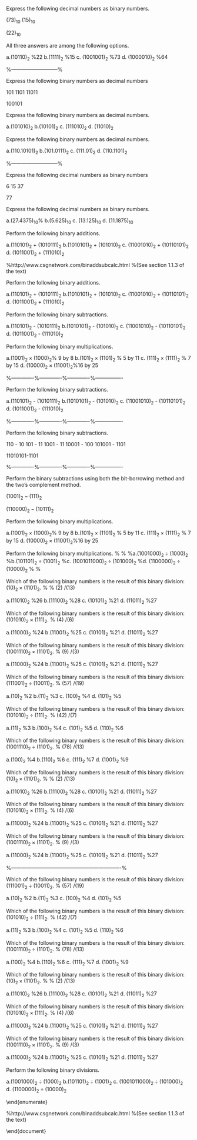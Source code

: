 
\item Express the following decimal numbers as binary numbers.


\item[i)] $(73)_{10}$
\item[ii)] $(15)_{10}$
\item[iii)] $(22)_{10}$

<hline> 

All three answers are among the following options.


a.$(10110)_{2}$ %22
b.$(1111)_{2}$ %15
c. $(1001001)_{2}$ %73
d. $(1000010)_{2}$ %64

<hline> 
%---------------------------%
\item Express the following binary numbers as decimal numbers


\item[(i)] $101$
\item[(ii)] $1101$
\item[(iii)] $11011$
\item[(iv)] $100101$

<hline> 


\item Express the following binary numbers as decimal numbers.


a.$(101010)_{2}$
b.$(10101)_{2}$
c. $(111010)_{2}$
d. $(11010)_{2}$

<hline> 
\item Express the following binary numbers as decimal numbers.


a.$(110.10101)_{2}$
b.$(101.0111)_{2}$
c. $(111.01)_{2}$
d. $(110.1101)_{2}$

<hline> 


%---------------------------%
\item Express the following decimal numbers as binary numbers


\item[(i)] 6
\item[(ii)] 15
\item[(iii)] 37
\item[(iv)] 77

<hline> 

\item Express the following decimal numbers as binary numbers.


a.$(27.4375)_{10}$%
b.$(5.625)_{10}$
c. $(13.125)_{10}$
d. $(11.1875)_{10}$

<hline> 

\item Perform the following binary additions.


a.$(110101)_{2}$ + $(1010111)_{2}$
b.$(1010101)_{2}$ + $(101010)_{2}$
c. $(11001010)_{2}$ + $(10110101)_{2}$
d. $(1011001)_{2}$ + $(111010)_{2}$

<hline> 


%http://www.csgnetwork.com/binaddsubcalc.html
%(See section 1.1.3 of the text)

\item Perform the following binary additions.


a.$(110101)_{2}$ + $(1010111)_{2}$
b.$(1010101)_{2}$ + $(101010)_{2}$
c. $(11001010)_{2}$ + $(10110101)_{2}$
d. $(1011001)_{2}$ + $(111010)_{2}$

<hline> 

\item Perform the following binary subtractions.


a.$(110101)_{2}$ - $(1010111)_{2}$
b.$(1010101)_{2}$ - $(101010)_{2}$
c. $(11001010)_{2}$ - $(10110101)_{2}$
d. $(1011001)_{2}$ - $(111010)_{2}$

<hline> 



\item Perform the following binary multiplications.


a.$(1001)_{2}\times( 1000)_{2}$% 9 by 8
b.$(101)_{2}\times(1101)_{2}$ % 5 by 11
c. $(111)_{2}\times(1111)_{2}$ % 7 by 15
d. $(10000)_{2}\times(11001)_{2}$%16 by 25

<hline> 

%-------------%-------------%-------------%----------------
\item 

Perform the following binary subtractions.


a.$(110101)_{2}$ - $(1010111)_{2}$
b.$(1010101)_{2}$ - $(101010)_{2}$
c. $(11001010)_{2}$ - $(10110101)_{2}$
d. $(1011001)_{2}$ - $(111010)_{2}$

<hline> 




%-------------%-------------%-------------%----------------
\item Perform the following binary subtractions.


\item[(i)] 110 - 10
\item[(ii)] 101 - 11
\item[(iii)] 1001 - 11
\item[(iv)] 10001 - 100 
\item[(v)] 101001 - 1101
\item[(vi)] 11010101-1101

<hline> 

%-------------%-------------%-------------%----------------
\item 

Perform the binary subtractions using both the bit-borrowing method and the two's complement method.

\item $(1001)_2 -(111)_2$
\item $(110000)_2 -(10111)_2$



\item Perform the following binary multiplications.


a.$(1001)_{2}\times( 1000)_{2}$% 9 by 8
b.$(101)_{2}\times(1101)_{2}$ % 5 by 11
c. $(111)_{2}\times(1111)_{2}$ % 7 by 15
d. $(10000)_{2}\times(11001)_{2}$%16 by 25

 <hline> 



\item Perform the following binary multiplications.
%
%
%a.$(1001000)_{2} \div ( 1000)_{2}$
%b.$(101101)_{2} \div (1001)_{2}$
%c. $(1001011000)_{2} \div (101000)_{2}$
%d. $(1100000)_{2} \div (10000)_{2}$
%
%<hline> 


\item Which of the following binary numbers is the result of this binary division: $(10)_{2} \times ( 1101)_{2}$. % % (2) /(13)


a.$(11010)_{2}$ %26
b.$(11100)_{2}$ %28
c. $(10101)_{2}$ %21
d. $(11011)_2$ %27

<hline> 
\item Which of the following binary numbers is the result of this binary division: $(101010)_{2} \times( 111 )_{2}$. % (4) /(6)


a.$(11000)_{2}$ %24
b.$(11001)_{2}$ %25
c. $(10101)_{2}$ %21
d. $(11011)_2$ %27

<hline> 
\item Which of the following binary numbers is the result of this binary division: $(1001110)_{2}\times ( 1101 )_{2}$. % (9) /(3)


a.$(11000)_{2}$ %24
b.$(11001)_{2}$ %25
c. $(10101)_{2}$ %21
d. $(11011)_2$ %27

<hline> 

\item Which of the following binary numbers is the result of this binary division: $(111001)_{2} \div ( 10011)_{2}$. % (57) /(19)


a.$(10)_2$ %2
b.$(11)_{2}$ %3
c. $(100)_{2}$ %4
d. $(101)_{2}$ %5

<hline> 
\item Which of the following binary numbers is the result of this binary division: $(101010)_{2} \div ( 111 )_{2}$. % (42) /(7)


a.$(11)_2$ %3
b.$(100)_{2}$ %4
c. $(101)_{2}$ %5
d. $(110)_{2}$ %6

<hline> 
\item Which of the following binary numbers is the result of this binary division: $(1001110)_{2} \div ( 1101 )_{2}$. % (78) /(13)



a.$(100)_{2}$ %4
b.$(110)_{2}$ %6
c. $(111)_{2}$ %7
d. $(1001)_2$ %9

<hline> 


\item Which of the following binary numbers is the result of this binary division: $(10)_{2} \times ( 1101)_{2}$. % % (2) /(13)


a.$(11010)_{2}$ %26
b.$(11100)_{2}$ %28
c. $(10101)_{2}$ %21
d. $(11011)_2$ %27

<hline> 
\item Which of the following binary numbers is the result of this binary division: $(101010)_{2} \times( 111 )_{2}$. % (4) /(6)


a.$(11000)_{2}$ %24
b.$(11001)_{2}$ %25
c. $(10101)_{2}$ %21
d. $(11011)_2$ %27

<hline> 
\item Which of the following binary numbers is the result of this binary division: $(1001110)_{2}\times ( 1101 )_{2}$. % (9) /(3)


a.$(11000)_{2}$ %24
b.$(11001)_{2}$ %25
c. $(10101)_{2}$ %21
d. $(11011)_2$ %27

<hline> 

%----------------------------------------------------------------%




\item Which of the following binary numbers is the result of this binary division: $(111001)_{2} \div ( 10011)_{2}$. % (57) /(19)


a.$(10)_2$ %2
b.$(11)_{2}$ %3
c. $(100)_{2}$ %4
d. $(101)_{2}$ %5

<hline> 
\item Which of the following binary numbers is the result of this binary division: $(101010)_{2} \div ( 111 )_{2}$. % (42) /(7)


a.$(11)_2$ %3
b.$(100)_{2}$ %4
c. $(101)_{2}$ %5
d. $(110)_{2}$ %6

<hline> 
\item Which of the following binary numbers is the result of this binary division: $(1001110)_{2} \div ( 1101 )_{2}$. % (78) /(13)



a.$(100)_{2}$ %4
b.$(110)_{2}$ %6
c. $(111)_{2}$ %7
d. $(1001)_2$ %9

<hline> 



\item Which of the following binary numbers is the result of this binary division: $(10)_{2} \times ( 1101)_{2}$. % % (2) /(13)


a.$(11010)_{2}$ %26
b.$(11100)_{2}$ %28
c. $(10101)_{2}$ %21
d. $(11011)_2$ %27

<hline> 

\item Which of the following binary numbers is the result of this binary division: $(101010)_{2} \times( 111 )_{2}$. % (4) /(6)


a.$(11000)_{2}$ %24
b.$(11001)_{2}$ %25
c. $(10101)_{2}$ %21
d. $(11011)_2$ %27

<hline> 

\item Which of the following binary numbers is the result of this binary division: $(1001110)_{2}\times ( 1101 )_{2}$. % (9) /(3)


a.$(11000)_{2}$ %24
b.$(11001)_{2}$ %25
c. $(10101)_{2}$ %21
d. $(11011)_2$ %27

<hline> 

\item Perform the following binary divisions.


a.$(1001000)_{2} \div ( 1000)_{2}$
b.$(101101)_{2} \div (1001)_{2}$
c. $(1001011000)_{2} \div (101000)_{2}$
d. $(1100000)_{2} \div (10000)_{2}$

<hline> 



\end{enumerate}

%http://www.csgnetwork.com/binaddsubcalc.html
%(See section 1.1.3 of the text)

 
\end{document}
